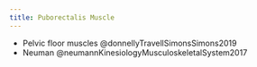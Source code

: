 ```yaml
---
title: Puborectalis Muscle
---
```



::: {.callout title="Reading list"}

- Pelvic floor muscles @donnellyTravellSimonsSimons2019
- Neuman @neumannKinesiologyMusculoskeletalSystem2017

:::